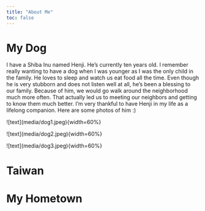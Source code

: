 ```yaml
---
title: "About Me"
toc: false
---
```


# My Dog

I have a Shiba Inu named Henji. He's currently ten years old. I remember really wanting to have a dog when I was younger as I was the only child in the family. He loves to sleep and watch us eat food all the time. Even though he is very stubborn and does not listen well at all, he's been a blessing to our family. Because of him, we would go walk around the neighborhood much more often. That actually led us to meeting our neighbors and getting to know them much better. I'm very thankful to have Henji in my life as a lifelong companion. Here are some photos of him :)

\![text\](media/dog1.jpeg){width=60%}

\![text\](media/dog2.jpeg){width=60%}

\![text\](media/dog3.jpeg){width=60%}

# Taiwan

# My Hometown
